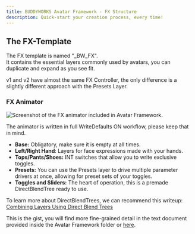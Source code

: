 ```yaml
---
title: BUDDYWORKS Avatar Framework - FX Structure
description: Quick-start your creation process, every time!
---
```


## The FX-Template

The FX template is named "\_BW_FX".  
It contains the essential layers commonly used by avatars, you can duplicate and expand as you see fit.  

<Aside> v1 and v2 have almost the same FX Controller, the only difference is a slightly different approach with the Presets Layer. </Aside>



### FX Animator

![Screenshot of the FX animator included in Avatar Framework.](./img/003.png)  

<Aside type="caution"> The animator is written in full WriteDefaults ON workflow, please keep that in mind.</Aside>

- **Base:** Obligatory, make sure it is empty at all times.
- **Left/Right Hand**: Layers for face expressions made with your hands.
- **Tops/Pants/Shoes:** INT switches that allow you to write exclusive toggles.
- **Presets:** You can use the Presets layer to drive multiple parameter drivers at once, allowing for preset sets of your toggles.
- **Toggles and Sliders:** The heart of operation, this is a premade DirectBlendTree ready to use.

To learn more about DirectBlendTrees, we can recommend this writeup: <a href="https://notes.sleightly.dev/dbt-combining/">Combining Layers Using Direct Blend Trees</a>

This is the gist, you will find more fine-grained detail in the text document provided inside the Avatar Framework folder or <a href="../doc2">here</a>.